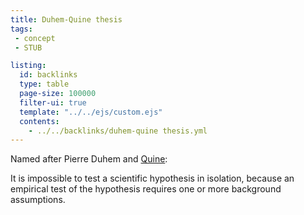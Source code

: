 ```yaml
---
title: Duhem-Quine thesis
tags: 
 - concept
 - STUB

listing:
  id: backlinks
  type: table
  page-size: 100000
  filter-ui: true
  template: "../../ejs/custom.ejs"
  contents:
    - ../../backlinks/duhem-quine thesis.yml
---
```


Named after Pierre Duhem and [Quine](/docs/phil/W.O. Quine.html):

It is impossible to test a scientific hypothesis in isolation, because an empirical test of the hypothesis requires one or more background assumptions.
